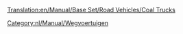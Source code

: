 [[Translation:en/Manual/Base Set/Road Vehicles/Coal Trucks]]

{{nl/Manual/Base Set/Road Vehicles/Wegvoertuig|name     = Balogh Kolenvrachtwagen
  |img      = en/Manual/Base Set/Road Vehicles/Balogh Coal Truck.png
  |price    = £4.428 (€8.856) 
  |speed    = 30 mph (48 km/h)
  |annual   = £421 (€842)
  |designed = 1935
  |life     = 15
  |capacity = 20 ton kolen
}}
{{nl/Manual/Base Set/Road Vehicles/Wegvoertuig|name     = Uhl Kolenvrachtwagen
  |img      = en/Manual/Base Set/Road Vehicles/Uhl Coal Truck.png
  |price    = £5.248 (€10.496)
  |speed    = 55 mph (88 km/h)
  |annual   = £787 (€1.574)
  |designed = 1975
  |life     = 15
  |capacity = 25 ton kolen
}}
{{nl/Manual/Base Set/Road Vehicles/Wegvoertuig|name     = DW Kolenvrachtwagen
  |img      = en/Manual/Base Set/Road Vehicles/DW Coal Truck.png
  |price    = £5.658 (€11.316) 
  |speed    = 70 mph (112 km/h)
  |annual   = £1.125 (€2.250)
  |designed = 2014
  |life     = 15
  |capacity = 28 ton kolen
}}
[[Category:nl/Manual/Wegvoertuigen]]
